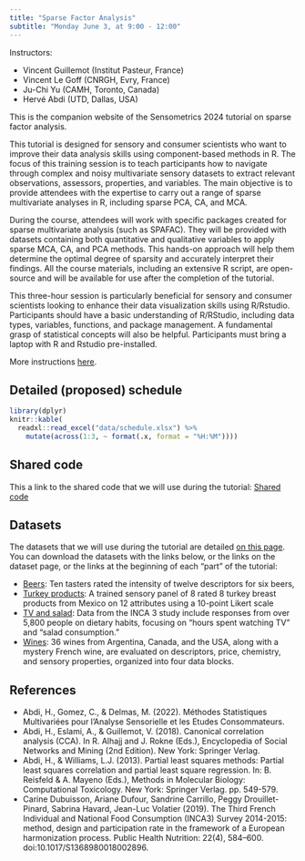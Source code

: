 ```yaml
---
title: "Sparse Factor Analysis"
subtitle: "Monday June 3, at 9:00 - 12:00"
---
```


Instructors:

  - Vincent Guillemot (Institut Pasteur, France)
  - Vincent Le Goff (CNRGH, Evry, France)
  - Ju-Chi Yu (CAMH, Toronto, Canada)
  - Hervé Abdi (UTD, Dallas, USA)

This is the companion website of the Sensometrics 2024 tutorial on sparse factor analysis.

This tutorial is designed for sensory and consumer scientists who want to improve their data analysis skills using component-based methods in R. The focus of this training session is to teach participants how to navigate through complex and noisy multivariate sensory datasets to extract relevant observations, assessors, properties, and variables. The main objective is to provide attendees with the expertise to carry out a range of sparse multivariate analyses in R, including sparse PCA, CA, and MCA.

During the course, attendees will work with specific packages created for sparse multivariate analysis (such as SPAFAC). They will be provided with datasets containing both quantitative and qualitative variables to apply sparse MCA, CA, and PCA methods. This hands-on approach will help them determine the optimal degree of sparsity and accurately interpret their findings. All the course materials, including an extensive R script, are open-source and will be available for use after the completion of the tutorial.

This three-hour session is particularly beneficial for sensory and consumer scientists looking to enhance their data visualization skills using R/Rstudio. Participants should have a basic understanding of R/RStudio, including data types, variables, functions, and package management. A fundamental grasp of statistical concepts will also be helpful. Participants must bring a laptop with R and Rstudio pre-installed. 

More instructions [here](pages/instructions.qmd).

## Detailed (proposed) schedule

```r
library(dplyr)
knitr::kable(
  readxl::read_excel("data/schedule.xlsx") %>%
    mutate(across(1:3, ~ format(.x, format = "%H:%M"))))
```

## Shared code

This a link to the shared code that we will use during the tutorial: [Shared code](https://docs.google.com/document/d/1r6d6LNm5QZmlMsBdban5cMtH43wHc6k5KKmvIZLJxG8/edit?usp=sharing)

## Datasets

The datasets that we will use during the tutorial are detailed [on this page](pages/datasets.qmd). You can download the datasets with the links below, or the links on the dataset page, or the links at the beginning of each "part" of the tutorial:

  * [Beers](data/beers.xlsx): Ten tasters rated the intensity of twelve descriptors for six beers,
  * [Turkey products](data/turkey.xlsx): A trained sensory panel of 8 rated 8 turkey breast products from Mexico on 12 attributes using a 10-point Likert scale
  * [TV and salad](data/salad_and_tv.xlsx): Data from the INCA 3 study include responses from over 5,800 people on dietary habits, focusing on "hours spent watching TV" and "salad consumption."
  * [Wines](data/wines.xlsx): 36 wines from Argentina, Canada, and the USA, along with a mystery French wine, are evaluated on descriptors, price, chemistry, and sensory properties, organized into four data blocks.


## References

 * Abdi, H., Gomez, C., & Delmas, M. (2022). Méthodes Statistiques Multivariées pour l'Analyse Sensorielle et les Etudes Consommateurs.
 * Abdi, H., Eslami, A., & Guillemot, V. (2018). Canonical correlation analysis (CCA). In R. Alhajj and J. Rokne (Eds.), Encyclopedia of Social Networks and Mining (2nd Edition). New York: Springer Verlag.
  * Abdi, H., & Williams, L.J. (2013). Partial least squares methods: Partial least squares correlation and partial least square regression. In: B. Reisfeld & A. Mayeno (Eds.), Methods in Molecular Biology: Computational Toxicology. New York: Springer Verlag. pp. 549-579.
 * Carine Dubuisson, Ariane Dufour, Sandrine Carrillo, Peggy Drouillet-Pinard, Sabrina Havard, Jean-Luc Volatier (2019). The Third French Individual and National Food Consumption (INCA3) Survey 2014-2015: method, design and participation rate in the framework of a European harmonization process. Public Health Nutrition: 22(4), 584–600. doi:10.1017/S1368980018002896.








